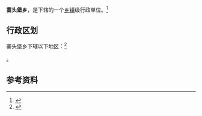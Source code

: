 {{中国乡级行政区|37/14/81/203/000}}

'''寨头堡乡'''，是{{PRC admin/fullname|37/14/81/203/000|3}}下辖的一个[[乡镇|乡镇]]级行政单位。<ref>{{PRC admin/ref sgc|{{PRC admin/parent|37/14/81/203/000}}}}</ref>

== 行政区划 ==

寨头堡乡下辖以下地区：<ref>{{PRC admin/ref sgc|37/14/81/203/000}}</ref>

{{PRC admin/children|37/14/81/203/000}}。

== 参考资料 ==

{{reflist}}

{{山东行政区划小作品}}
{{PRC admin/navcat|37/14/81/203/000}}